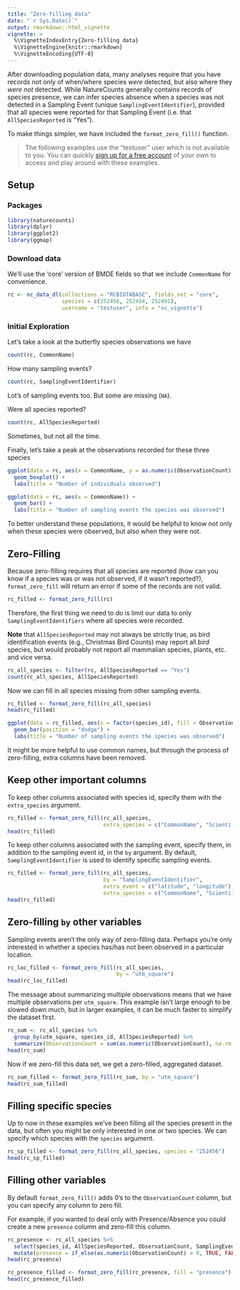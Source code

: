```yaml
---
title: "Zero-filling data"
date: "`r Sys.Date()`"
output: rmarkdown::html_vignette
vignette: >
  %\VignetteIndexEntry{Zero-filling data}
  %\VignetteEngine{knitr::rmarkdown}
  %\VignetteEncoding{UTF-8}
---
```


After downloading population data, many analyses require that you have records not only of when/where species *were* detected, but also where they *were not* detected. While NatureCounts generally contains records of species presence, we can infer species absence when a species was not detected in a Sampling Event (unique `SamplingEventIdentifier`), provided that all species were reported for that Sampling Event (i.e. that `AllSpeciesReported` is "Yes").

To make things simpler, we have included the `format_zero_fill()` function.

> The following examples use the "testuser" user which is not available to you. 
> You can quickly [sign up for a free account](https://www.birdscanada.org/birdmon/default/register.jsp)
> of your own to access and play around with these examples. 


## Setup

### Packages

```r
library(naturecounts)
library(dplyr)
library(ggplot2)
library(ggmap)
```

### Download data

We'll use the 'core' version of BMDE fields so that we include `CommonName` for convenience.
```r
rc <- nc_data_dl(collections = "RCBIOTABASE", fields_set = "core",
                 species = c(252456, 252494, 252491),
                 username = "testuser", info = "nc_vignette")

```

### Initial Exploration

Let's take a look at the butterfly species observations we have
```r
count(rc, CommonName)
```

How many sampling events?

```r
count(rc, SamplingEventIdentifier)
```

Lot's of sampling events too. But some are missing (`NA`).

Were all species reported?

```r
count(rc, AllSpeciesReported)
```

Sometimes, but not all the time.

Finally, let's take a peak at the observations recorded for these three species

```r
ggplot(data = rc, aes(x = CommonName, y = as.numeric(ObservationCount))) +
  geom_boxplot() +
  labs(title = "Number of individuals observed")
```

```r
ggplot(data = rc, aes(x = CommonName)) +
  geom_bar() +
  labs(title = "Number of sampling events the species was observed")
```

To better understand these populations, it would be helpful to know not only when these species were observed, but also when they were not.

## Zero-Filling

Because zero-filling requires that all species are reported (how can you know if a species was or was not observed, if it wasn't reported?), `format_zero_fill` will return an error if some of the records are not valid.

```r
rc_filled <- format_zero_fill(rc)
```

Therefore, the first thing we need to do is limit our data to only `SamplingEventIdentifiers` where all species were recorded.

**Note** that `AllSpeciesReported` may not always be strictly true, as bird identification events (e.g., Christmas Bird Counts) may report all *bird* species, but would probably not report all mammalian species, plants, etc. and vice versa.

```r
rc_all_species <- filter(rc, AllSpeciesReported == "Yes")
count(rc_all_species, AllSpeciesReported)
```

Now we can fill in all species missing from other sampling events.

```r
rc_filled <- format_zero_fill(rc_all_species)
head(rc_filled)
```


```r
ggplot(data = rc_filled, aes(x = factor(species_id), fill = ObservationCount > 0)) +
  geom_bar(position = "dodge") +
  labs(title = "Number of sampling events the species was observed")
```

It might be more helpful to use common names, but through the process of zero-filling, extra columns have been removed.


## Keep other important columns

To keep other columns associated with species id, specify them with the `extra_species` argument.

```r
rc_filled <- format_zero_fill(rc_all_species, 
                              extra_species = c("CommonName", "ScientificName"))
head(rc_filled)
```

To keep other columns associated with the sampling event, specify them, in addition to the sampling event id, in the `by` argument. By default, `SamplingEventIdentifier` is used to identify specific sampling events.

```r
rc_filled <- format_zero_fill(rc_all_species, 
                              by = "SamplingEventIdentifier",
                              extra_event = c("latitude", "longitude"),
                              extra_species = c("CommonName", "ScientificName"))
head(rc_filled)
```


## Zero-filling `by` other variables

Sampling events aren't the only way of zero-filling data. Perhaps you're only interested in whether a species has/has not been observed in a particular location.

```r
rc_loc_filled <- format_zero_fill(rc_all_species, 
                                  by = "utm_square")
head(rc_loc_filled)
```

The message about summarizing multiple observations means that we have multiple observations per `utm_square`. This example isn't large enough to be slowed down much, but in larger examples, it can be much faster to simplify the dataset first.

```r
rc_sum <- rc_all_species %>%
  group_by(utm_square, species_id, AllSpeciesReported) %>%
  summarize(ObservationCount = sum(as.numeric(ObservationCount), na.rm = TRUE))
head(rc_sum)
```

Now if we zero-fill this data set, we get a zero-filled, aggregated dataset.

```r
rc_sum_filled <- format_zero_fill(rc_sum, by = "utm_square")
head(rc_sum_filled)
```


## Filling specific species
Up to now in these examples we've been filling all the species present in the data, but often you might be only interested in one or two species. We can specify which species with the `species` argument.

```r
rc_sp_filled <- format_zero_fill(rc_all_species, species = "252456")
head(rc_sp_filled)
```

## Filling other variables
By default `format_zero_fill()` adds 0's to the `ObservationCount` column, but you can specify any column to zero fill.

For example, if you wanted to deal only with Presence/Absence you could create a new `presence` column and zero-fill this column.
```r
rc_presence <- rc_all_species %>%
  select(species_id, AllSpeciesReported, ObservationCount, SamplingEventIdentifier) %>%
  mutate(presence = if_else(as.numeric(ObservationCount) > 0, TRUE, FALSE))
head(rc_presence)

rc_presence_filled <- format_zero_fill(rc_presence, fill = "presence")
head(rc_presence_filled)
```
